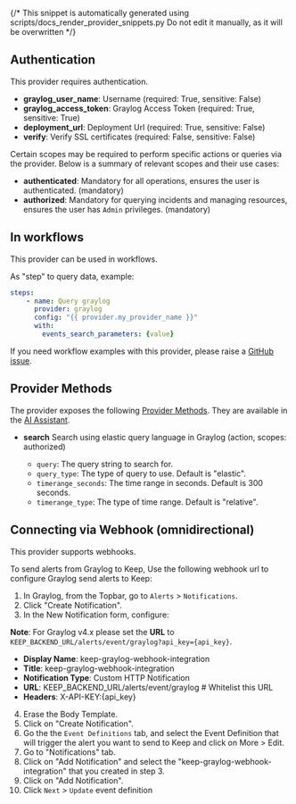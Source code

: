 {/* This snippet is automatically generated using scripts/docs_render_provider_snippets.py
Do not edit it manually, as it will be overwritten */}

## Authentication
This provider requires authentication.
- **graylog_user_name**: Username (required: True, sensitive: False)
- **graylog_access_token**: Graylog Access Token (required: True, sensitive: True)
- **deployment_url**: Deployment Url (required: True, sensitive: False)
- **verify**: Verify SSL certificates (required: False, sensitive: False)

Certain scopes may be required to perform specific actions or queries via the provider. Below is a summary of relevant scopes and their use cases:
- **authenticated**: Mandatory for all operations, ensures the user is authenticated. (mandatory)
- **authorized**: Mandatory for querying incidents and managing resources, ensures the user has `Admin` privileges. (mandatory)



## In workflows

This provider can be used in workflows.


As "step" to query data, example:
```yaml
steps:
    - name: Query graylog
      provider: graylog
      config: "{{ provider.my_provider_name }}"
      with:
        events_search_parameters: {value}
```




If you need workflow examples with this provider, please raise a [GitHub issue](https://github.com/keephq/keep/issues).


## Provider Methods
The provider exposes the following [Provider Methods](/providers/provider-methods#via-ai-assistant). They are available in the [AI Assistant](/overview/ai-incident-assistant).

- **search** Search using elastic query language in Graylog (action, scopes: authorized)

    - `query`: The query string to search for.
    - `query_type`: The type of query to use. Default is "elastic".
    - `timerange_seconds`: The time range in seconds. Default is 300 seconds.
    - `timerange_type`: The type of time range. Default is "relative".

## Connecting via Webhook (omnidirectional)
This provider supports webhooks.


To send alerts from Graylog to Keep, Use the following webhook url to configure Graylog send alerts to Keep:

1. In Graylog, from the Topbar, go to `Alerts` > `Notifications`.
2. Click "Create Notification".
3. In the New Notification form, configure:

**Note**: For Graylog v4.x please set the **URL** to `KEEP_BACKEND_URL/alerts/event/graylog?api_key={api_key}`.

- **Display Name**: keep-graylog-webhook-integration
- **Title**: keep-graylog-webhook-integration
- **Notification Type**: Custom HTTP Notification
- **URL**: KEEP_BACKEND_URL/alerts/event/graylog  # Whitelist this URL
- **Headers**: X-API-KEY:{api_key}
4. Erase the Body Template.
5. Click on "Create Notification".
6. Go the the `Event Definitions` tab, and select the Event Definition that will trigger the alert you want to send to Keep and click on More > Edit.
7. Go to "Notifications" tab.
8. Click on "Add Notification" and select the "keep-graylog-webhook-integration" that you created in step 3.
9. Click on "Add Notification".
10. Click `Next` > `Update` event definition
